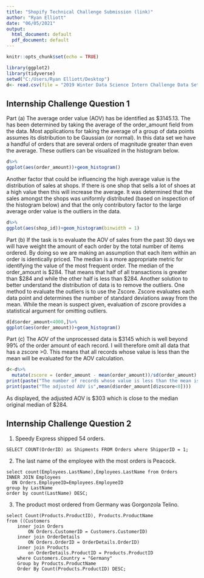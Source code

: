 ```yaml
---
title: "Shopify Technical Challenge Submission (link)"
author: "Ryan Elliott"
date: "06/05/2021"
output:
  html_document: default
  pdf_document: default
---
```


```r
knitr::opts_chunk$set(echo = TRUE)
```

```r
library(ggplot2)
library(tidyverse)
setwd("C:/Users/Ryan Elliott/Desktop")
d<- read.csv(file = "2019 Winter Data Science Intern Challenge Data Set - Sheet1.csv",header = TRUE)

```
## Internship Challenge Question 1

Part (a) The average order value (AOV) has be identified as \$3145.13. The has been determined by taking the average of the order_amount field from the data. Most applications for taking the average of a group of data points assumes its distribution to be Gaussian (or normal). In this data set we have a handful of orders that are several orders of magnitude greater than even the average. These outliers can be visualized in the histogram below. 

```r
d%>%
ggplot(aes(order_amount))+geom_histogram()

```

Another factor that could be influencing the high average value is the distribution of sales at shops. If there is one shop that sells a lot of shoes at a high value then this will increase the average. It was determined that the sales amongst the shops was uniformly distributed (based on inspection of the histogram below) and that the only contributory factor to the large average order value is the outliers in the data.

```r
d%>%
ggplot(aes(shop_id))+geom_histogram(binwidth = 1)
```

Part (b) If the task is to evaluate the AOV of sales from the past 30 days we will have weight the amount of each order by the total number of items ordered. By doing so we are making an assumption that each item within an order is identically priced. The median is a more appropriate metric for identifying the value of the most frequent order. The median of the  order_amount is \$284. That means that half of all transactions is greater than \$284 and while the other half is less than \$284. Another solution to better understand the distribution of data is to remove the outliers. One method to evaluate the outliers is to use the Zscore. Zscore evaluates each data point and determines the number of standard deviations away from the mean. While the mean is suspect given, evaluation of zscore provides a statistical argument for omitting outliers.

```r
d[d$order_amount<4000,]%>%
ggplot(aes(order_amount))+geom_histogram()
```

Part (c) The AOV of the unprocessed data is \$3145 which is well beyond 99% of the order amount of each record. I will therefore omit all data that has a zscore >0. This means that all records whose value is less than the mean will be evaluated for the AOV calculation.

```r

d<-d%>%
  mutate(zscore = (order_amount - mean(order_amount))/sd(order_amount) )
print(paste("The number of records whose value is less than the mean is",sum(d$order_amount<3145)/5000*100,"%"))
print(paste("The adjusted AOV is",mean(d$order_amount[d$zscore<0])))


```

As displayed, the adjusted AOV is \$303 which is close to the median original median of \$284.

## Internship Challenge Question 2

1. Speedy Express shipped 54 orders.
```mysql
SELECT COUNT(OrderID) as Shipments FROM Orders where ShipperID = 1;
```



2. The last name of the employee with the most orders is Peacock.
```mysql
select count(Employees.LastName),Employees.LastName from Orders 
INNER JOIN Employees 
  ON Orders.EmployeeID=Employees.EmployeeID 
group by LastName 
order by count(LastName) DESC;

```


3. The product most ordered from Germany was Gorgonzola Telino.
```mysql
select Count(Products.ProductID), Products.ProductName
from ((Customers 
	inner join Orders 
		ON Orders.CustomerID = Customers.CustomerID)
	inner join OrderDetails 
		ON Orders.OrderID = OrderDetails.OrderID) 
    inner join Products 
    	on OrderDetails.ProductID = Products.ProductID
    where Customers.Country = "Germany"
    Group by Products.ProductName
    Order By Count(Products.ProductID) DESC;
```

